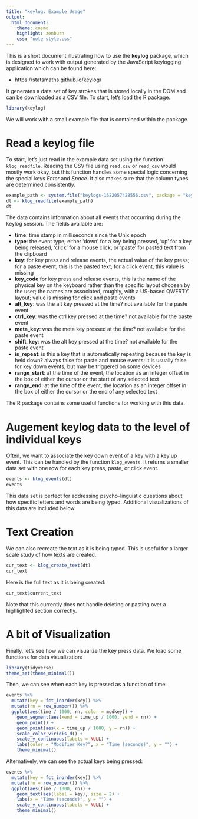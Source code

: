 ```yaml
---
title: "keylog: Example Usage"
output:
  html_document:
    theme: cosmo
    highlight: zenburn
    css: "note-style.css"
---
```


This is a short document illustrating how to use the **keylog** package, which
is designed to work with output generated by the JavaScript keylogging
application which can be found here:

  - https://statsmaths.github.io/keylog/

It generates a data set of key strokes that is stored locally in the DOM and
can be downloaded as a CSV file. To start, let's load the R package.

```r
library(keylog)
```

We will work with a small example file that is contained within the package.

# Read a keylog file

To start, let's just read in the example data set using the function
`klog_readfile`. Reading the CSV file using `read.csv` or `read_csv` would
mostly work okay, but this function handles some special logic concerning the
special keys *Enter* and *Space*. It also makes sure that the column types are
determined consistently.

```r
example_path <- system.file("keylogs-1622057428556.csv", package = "keylog")
dt <- klog_readfile(example_path)
dt
```

The data contains information about all events that occurring during the
keylog session. The fields available are:

- **time**: time stamp in milliseconds since the Unix epoch
- **type**: the event type; either 'down' for a key being pressed, 'up' for a
key being released, 'click' for a mouse click, or 'paste' for pasted text from
the clipboard
- **key**: for key press and release events, the actual value of the key press;
for a paste event, this is the pasted text; for a click event, this value is
missing
- **key_code** for key press and release events, this is the name of the
physical key on the keyboard rather than the specific layout choosen by the
user; the names are associated, roughly, with a US-based QWERTY layout; value
is missing for click and paste events
- **alt_key**: was the alt key pressed at the time? not available for the paste
event
- **ctrl_key**: was the ctrl key pressed at the time? not available for the
paste event
- **meta_key**: was the meta key pressed at the time? not available for the
paste event
- **shift_key**: was the alt key pressed at the time? not available for the
paste event
- **is_repeat**: is this a key that is automatically repeating because the key
is held down? always false for paste and mouse events; it is usually false for
key down events, but may be triggered on some devices
- **range_start**: at the time of the event, the location as an integer offset
in the box of either the cursor or the start of any selected text
- **range_end**: at the time of the event, the location as an integer offset
in the box of either the cursor or the end of any selected text

The R package contains some useful functions for working with this data.

# Augement keylog data to the level of individual keys

Often, we want to associate the key down event of a key with a key up event.
This can be handled by the function `klog_events`. It returns a smaller data
set with one row for each key press, paste, or click event.

```r
events <- klog_events(dt)
events
```

This data set is perfect for addressing psycho-linguistic questions about how
specific letters and words are being typed. Additional visualizations of this
data are included below.

# Text Creation

We can also recreate the text as it is being typed. This is useful for a larger
scale study of how texts are created.

```r
cur_text <- klog_create_text(dt)
cur_text
```

Here is the full text as it is being created:

```r
cur_text$current_text
```

Note that this currently does not handle deleting or pasting over a highlighted
section correctly.

# A bit of Visualization

Finally, let's see how we can visualize the key press data. We load some
functions for data visualization:

```r
library(tidyverse)
theme_set(theme_minimal())
```

Then, we can see when each key is pressed as a function of time:

```r
events %>%
  mutate(key = fct_inorder(key)) %>%
  mutate(rn = row_number()) %>%
  ggplot(aes(time / 1000, rn, color = modkey)) +
    geom_segment(aes(xend = time_up / 1000, yend = rn)) +
    geom_point() +
    geom_point(aes(x = time_up / 1000, y = rn)) +
    scale_color_viridis_d() +
    scale_y_continuous(labels = NULL) +
    labs(color = "Modifier Key?", x = "Time (seconds)", y = "") +
    theme_minimal()
```

Alternatively, we can see the actual keys being pressed:

```r
events %>%
  mutate(key = fct_inorder(key)) %>%
  mutate(rn = row_number()) %>%
  ggplot(aes(time / 1000, rn)) +
    geom_text(aes(label = key), size = 2) +
    labs(x = "Time (seconds)", y = "") +
    scale_y_continuous(labels = NULL) +
    theme_minimal()
```
